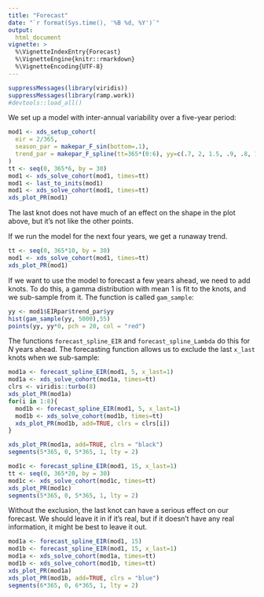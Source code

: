 ```yaml
---
title: "Forecast" 
date: "`r format(Sys.time(), '%B %d, %Y')`"
output:
  html_document 
vignette: >
  %\VignetteIndexEntry{Forecast}
  %\VignetteEngine{knitr::rmarkdown}
  %\VignetteEncoding{UTF-8}
---
```


```r
suppressMessages(library(viridis))
suppressMessages(library(ramp.work))
#devtools::load_all()
```

We set up a model with inter-annual variability over a five-year period:

```r
mod1 <- xds_setup_cohort(
  eir = 2/365,
  season_par = makepar_F_sin(bottom=.1),
  trend_par = makepar_F_spline(tt=365*(0:6), yy=c(.7, 2, 1.5, .9, .8, 1.4, .1))
)
tt <- seq(0, 365*6, by = 30)
mod1 <- xds_solve_cohort(mod1, times=tt)
mod1 <- last_to_inits(mod1)
mod1 <- xds_solve_cohort(mod1, times=tt)
xds_plot_PR(mod1)
```

The last knot does not have much of an effect on the shape in the plot above, but it's not like the other points. 


If we run the model for the next four years, we get a runaway trend. 

```r
tt <- seq(0, 365*10, by = 30)
mod1 <- xds_solve_cohort(mod1, times=tt)
xds_plot_PR(mod1)
```



If we want to use the model to forecast a few years ahead, we need to add knots. To do this, a gamma distribution with mean 1 is fit to the knots, and we sub-sample from it. The function is called `gam_sample`:


```r
yy <- mod1$EIRpar$trend_par$yy
hist(gam_sample(yy, 5000),55)
points(yy, yy*0, pch = 20, col = "red")
```


The functions `forecast_spline_EIR` and `forecast_spline_Lambda` do this for $N$ years ahead. The forecasting function allows us to exclude the last `x_last` knots when we sub-sample: 

```r
mod1a <- forecast_spline_EIR(mod1, 5, x_last=1)
mod1a <- xds_solve_cohort(mod1a, times=tt)
clrs <- viridis::turbo(8)
xds_plot_PR(mod1a)
for(i in 1:8){
  mod1b <- forecast_spline_EIR(mod1, 5, x_last=1)
  mod1b <- xds_solve_cohort(mod1b, times=tt)
  xds_plot_PR(mod1b, add=TRUE, clrs = clrs[i])
}

xds_plot_PR(mod1a, add=TRUE, clrs = "black")
segments(5*365, 0, 5*365, 1, lty = 2)
```
```r
mod1c <- forecast_spline_EIR(mod1, 15, x_last=1)
tt <- seq(0, 365*20, by = 30)
mod1c <- xds_solve_cohort(mod1c, times=tt)
xds_plot_PR(mod1c)
segments(5*365, 0, 5*365, 1, lty = 2)
```

Without the exclusion, the last knot can have a serious effect on our forecast. We should leave it in if it's real, but if it doesn't have any real information, it might be best to leave it out. 

```r
mod1a <- forecast_spline_EIR(mod1, 15)
mod1b <- forecast_spline_EIR(mod1, 15, x_last=1)
mod1a <- xds_solve_cohort(mod1a, times=tt)
mod1b <- xds_solve_cohort(mod1b, times=tt)
xds_plot_PR(mod1a)
xds_plot_PR(mod1b, add=TRUE, clrs = "blue")
segments(6*365, 0, 6*365, 1, lty = 2)
```
